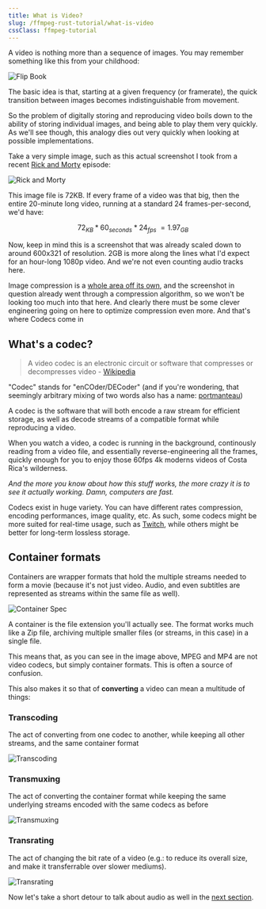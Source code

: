 ```yaml
---
title: What is Video?
slug: /ffmpeg-rust-tutorial/what-is-video
cssClass: ffmpeg-tutorial
---
```



<ToC current="what-is-video" />

A video is nothing more than a sequence of images. You may remember something like this from your childhood:

![Flip Book](./assets/flip-book.gif)

The basic idea is that, starting at a given frequency (or framerate), the quick transition between images becomes
indistinguishable from movement.

So the problem of digitally storing and reproducing video boils down to the ability of storing individual images, and
being able to play them very quickly.
As we'll see though, this analogy dies out very quickly when looking at possible implementations.

Take a very simple image, such as this actual screenshot I took from a recent [Rick and Morty](https://www.imdb.com/title/tt2861424/) episode:

![Rick and Morty](./assets/rick-and-morty.jpeg)

This image file is 72KB. If every frame of a video was that big, then the entire 20-minute long video, running at a standard 24 frames-per-second, we'd have:

$$
72_{KB} * 60_{seconds} * 24_{fps} ~= 1.97_{GB}
$$

Now, keep in mind this is a screenshot that was already scaled down to around 600x321 of resolution. 2GB is more along
the lines what I'd expect for an hour-long 1080p video. And we're not even counting audio tracks here.

Image compression is a [whole area off its own](https://en.wikipedia.org/wiki/Lossless_compression), and the screenshot
in question already went through a compression algorithm, so we won't be looking too much into that here.
And clearly there must be some clever engineering going on here to optimize compression even more. And that's where Codecs
come in

## What's a codec?

> A video codec is an electronic circuit or software that compresses or decompresses video - [Wikipedia](https://en.wikipedia.org/wiki/Video_codec)

"Codec" stands for "enCOder/DECoder" (and if you're wondering, that seemingly arbitrary mixing of two words also has a name:
[portmanteau](https://en.wikipedia.org/wiki/Portmanteau))

A codec is the software that will both encode a raw stream for efficient storage, as well as decode streams of
a compatible format while reproducing a video.

When you watch a video, a codec is running in the background, continously reading from a video file, and essentially
reverse-engineering all the frames, quickly enough for you to enjoy those 60fps 4k moderns videos of Costa Rica's
wilderness.

<Youtube videoID="LXb3EKWsInQ" />

*And the more you know about how this stuff works, the more crazy it is to see it actually working. Damn, computers are
fast.*

Codecs exist in huge variety. You can have different rates compression, encoding performances, image quality, etc. As
such, some codecs might be more suited for real-time usage, such as [Twitch](https://twitch.tv), while others might be
better for long-term lossless storage.

## Container formats

Containers are wrapper formats that hold the multiple streams needed to form a movie (because it's not just video.
Audio, and even subtitles are represented as streams within the same file as well).

![Container Spec](./assets/container.svg)

A container is the file extension you'll actually see. The format works much like a Zip file, archiving multiple smaller
files (or streams, in this case) in a single file.

This means that, as you can see in the image above, MPEG and MP4 are not video codecs, but simply container formats. This is often a source of confusion.

This also makes it so that of **converting** a video can mean a multitude of things:

### Transcoding

The act of converting from one codec to another, while keeping all other streams, and the same container format

![Transcoding](./assets/transcoding.svg)

### Transmuxing

The act of converting the container format while keeping the same underlying streams encoded with the same codecs as
before

![Transmuxing](./assets/transmuxing.svg)

### Transrating

The act of changing the bit rate of a video (e.g.: to reduce its overall size, and make it transferrable over slower mediums).

![Transrating](./assets/transrating.svg)


Now let's take a short detour to talk about audio as well in the [next section](/ffmpeg-rust-tutorial/what-is-audio).

<BottomNav current="what-is-video" />

